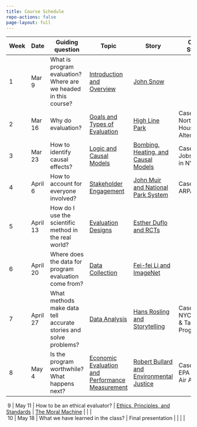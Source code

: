 ```yaml
---
title: Course Schedule
repo-actions: false
page-layout: full
---
```


| Week | Date   | Guiding question   | Topic     | Story    | Case Study    | Assignment    |
|-----------|-----------|-----------|-----------|-----------|-----------|-----------|
|  1  | Mar 9  | What is program evaluation? Where are we headed in this course? | [Introduction and Overview](/lectures/lecture1.qmd) | [John Snow](/stories/john-snow-and-evidence-based-analysis.qmd) |                                        |               |
|  2  | Mar 16 | Why do evaluation?      | [Goals and Types of Evaluation](/lectures/lecture2.qmd)  | [High Line Park](/stories/high-line-park.qmd)     | Case 1: Northwest Housing Alternatives | Case Response 1 |
|  3  | Mar 23 | How to identify causal effects?        | [Logic and Causal Models](/lectures/lecture3.qmd)  | [Bombing, Heating, and Causal Models](/stories/bombing-heating-and-causal-models.qmd)     | Case 2: Jobs Plus in NYC | Case Response 2 |
|  4  | April 6 | How to account for everyone involved?        | [Stakeholder Engagement](/lectures/lecture4.qmd)  | [John Muir and National Park System](/stories/john-muir-and-national-park.qmd)     | Case 3: ARPA-E | Case Response 3 |
|  5  | April 13 | How do I use the scientific method in the real world?   | [Evaluation Designs](/lectures/lecture5.qmd)  | [Esther Duflo and RCTs](/stories/esther-duflo-and-rcts.qmd)     |   | Proposal due |
|  6  | April 20 | Where does the data for program evaluation come from?   | [Data Collection](/lectures/lecture6.qmd)  | [Fei-fei Li and ImageNet](/stories/feifei-li-imagenet-and-ai-revolution.qmd)     |   |  |
|  7  | April 27 | What methods make data tell accurate stories and solve problems?   | [Data Analysis](/lectures/lecture7.qmd)  | [Hans Rosling and Storytelling](/stories/hans-rosling-data-visualization-and-storystelling.qmd)  | Case 4: NYC Gifted & Talented Program | Case Response 4 |
|  8  | May 4 | Is the program worthwhile? What happens next?   | [Economic Evaluation and Performance Measurement](/lectures/lecture8.qmd)  | [Robert Bullard and Environmental Justice](/stories/robert-bullard-and-environmental-justice.qmd)  | Case 5: EPA Clean Air Act | Case Response 5 |

:::{.content-hidden}
|  9  | May 11 | How to be an ethical evaluator?   | [Ethics, Principles, and Standards](/lectures/lecture9.qmd)  | [The Moral Machine](/stories/the-moral-machine-and-ethical-ai.qmd)  |  |  |
|  10  | May 18 | What we have learned in the class?   | Final presentation  |   |  |  |
:::
